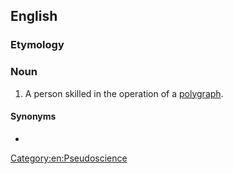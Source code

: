 ==English==

===Etymology===
{{suffix|en|polygraph|er}}

===Noun===
{{en-noun}}

# A person skilled in the operation of a [[polygraph]].

====Synonyms====
* {{l|en|polygraphist}}

[[Category:en:Pseudoscience]]